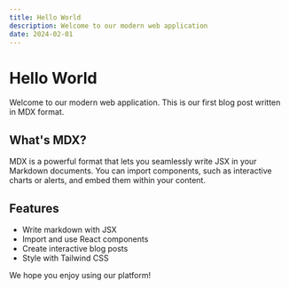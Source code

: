 ```yaml
---
title: Hello World
description: Welcome to our modern web application
date: 2024-02-01
---
```


# Hello World

Welcome to our modern web application. This is our first blog post written in MDX format.

## What's MDX?

MDX is a powerful format that lets you seamlessly write JSX in your Markdown documents.
You can import components, such as interactive charts or alerts, and embed them within
your content.

## Features

- Write markdown with JSX
- Import and use React components
- Create interactive blog posts
- Style with Tailwind CSS

We hope you enjoy using our platform!
